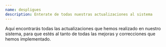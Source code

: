 ```yaml
---
name: despligues
description: Enterate de todas nuestras actualizaciones al sistema
---
```


Aquí encontrarás todas las actualizaciones que hemos realizado en nuestro sistema, para que estés al tanto de todas las mejoras y correcciones que hemos implementado. 
